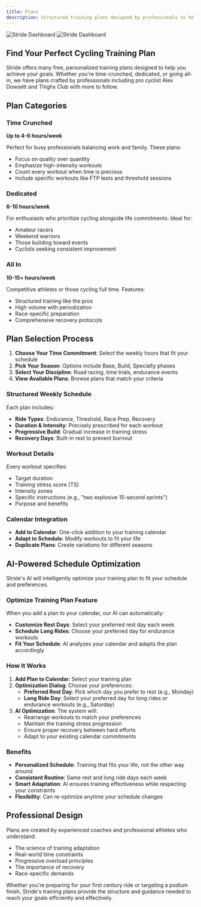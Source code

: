 ```yaml
---
title: Plans
description: Structured training plans designed by professionals to help you achieve your cycling goals
---
```


<img
  className="block dark:hidden"
  src="/images/plan-light.png"
  alt="Stride Dashboard"
/>
<img
  className="hidden dark:block"
  src="/images/plan-dark.png"
  alt="Stride Dashboard"
/>

## Find Your Perfect Cycling Training Plan

Stride offers many free, personalized training plans designed to help you achieve your goals. Whether you're time-crunched, dedicated, or going all-in, we have plans crafted by professionals including pro cyclist Alex Dowsett and Thighs Club with more to follow.

## Plan Categories

### Time Crunched
**Up to 4-6 hours/week**

Perfect for busy professionals balancing work and family. These plans:
- Focus on quality over quantity
- Emphasize high-intensity workouts
- Count every workout when time is precious
- Include specific workouts like FTP tests and threshold sessions

### Dedicated
**6-10 hours/week**

For enthusiasts who prioritize cycling alongside life commitments. Ideal for:
- Amateur racers
- Weekend warriors
- Those building toward events
- Cyclists seeking consistent improvement

### All In
**10-15+ hours/week**

Competitive athletes or those cycling full time. Features:
- Structured training like the pros
- High volume with periodization
- Race-specific preparation
- Comprehensive recovery protocols

## Plan Selection Process

1. **Choose Your Time Commitment**: Select the weekly hours that fit your schedule
2. **Pick Your Season**: Options include Base, Build, Specialty phases
3. **Select Your Discipline**: Road racing, time trials, endurance events
4. **View Available Plans**: Browse plans that match your criteria

### Structured Weekly Schedule
Each plan includes:
- **Ride Types**: Endurance, Threshold, Race Prep, Recovery
- **Duration & Intensity**: Precisely prescribed for each workout
- **Progressive Build**: Gradual increase in training stress
- **Recovery Days**: Built-in rest to prevent burnout

### Workout Details
Every workout specifies:
- Target duration
- Training stress score (TS)
- Intensity zones
- Specific instructions (e.g., "two explosive 15-second sprints")
- Purpose and benefits

### Calendar Integration
- **Add to Calendar**: One-click addition to your training calendar
- **Adapt to Schedule**: Modify workouts to fit your life
- **Duplicate Plans**: Create variations for different seasons

## AI-Powered Schedule Optimization

Stride's AI will intelligently optimize your training plan to fit your schedule and preferences.

### Optimize Training Plan Feature
When you add a plan to your calendar, our AI can automatically:
- **Customize Rest Days**: Select your preferred rest day each week
- **Schedule Long Rides**: Choose your preferred day for endurance workouts
- **Fit Your Schedule**: AI analyzes your calendar and adapts the plan accordingly

### How It Works
1. **Add Plan to Calendar**: Select your training plan
2. **Optimization Dialog**: Choose your preferences:
   - **Preferred Rest Day**: Pick which day you prefer to rest (e.g., Monday)
   - **Long Ride Day**: Select your preferred day for long rides or endurance workouts (e.g., Saturday)
3. **AI Optimization**: The system will:
   - Rearrange workouts to match your preferences
   - Maintain the training stress progression
   - Ensure proper recovery between hard efforts
   - Adapt to your existing calendar commitments

### Benefits
- **Personalized Schedule**: Training that fits your life, not the other way around
- **Consistent Routine**: Same rest and long ride days each week
- **Smart Adaptation**: AI ensures training effectiveness while respecting your constraints
- **Flexibility**: Can re-optimize anytime your schedule changes

## Professional Design

Plans are created by experienced coaches and professional athletes who understand:
- The science of training adaptation
- Real-world time constraints
- Progressive overload principles
- The importance of recovery
- Race-specific demands

Whether you're preparing for your first century ride or targeting a podium finish, Stride's training plans provide the structure and guidance needed to reach your goals efficiently and effectively.
